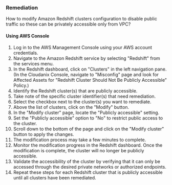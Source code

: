 ### Remediation

How to modify Amazon Redshift clusters configuration to disable public traffic so these can be privately accessible only from VPC?

#### Using AWS Console

1. Log in to the AWS Management Console using your AWS account credentials.
2. Navigate to the Amazon Redshift service by selecting "Redshift" from the services menu.
3. In the Redshift dashboard, click on "Clusters" in the left navigation pane.
    (In the Cloudanix Console, navigate to "Misconfig" page and look for Affected Assets for "Redshift Cluster Should Not Be Publicly Accessible" Policy.)
4. Identify the Redshift cluster(s) that are publicly accessible.
5. Take note of the specific cluster identifier(s) that need remediation.
6. Select the checkbox next to the cluster(s) you want to remediate.
7. Above the list of clusters, click on the "Modify" button.
8. In the "Modify cluster" page, locate the "Publicly accessible" setting.
9. Set the "Publicly accessible" option to "No" to restrict public access to the cluster.
10. Scroll down to the bottom of the page and click on the "Modify cluster" button to apply the changes.
11. The modification process may take a few minutes to complete.
12. Monitor the modification progress in the Redshift dashboard. Once the modification is complete, the cluster will no longer be publicly accessible.
13. Validate the accessibility of the cluster by verifying that it can only be accessed through the desired private networks or authorized endpoints.
14. Repeat these steps for each Redshift cluster that is publicly accessible until all clusters have been remediated.
